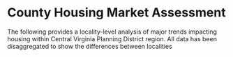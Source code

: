 # County Housing Market Assessment

The following provides a locality-level analysis of major trends impacting housing within Central Virginia Planning District region. All data has been disaggregated to show the differences between localities